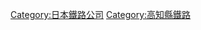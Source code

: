 {{Commonscat|Tosa Kuroshio Railway}}
{{catmore}}
{{DEFAULTSORT:Tosa Kuroshio Railway}}
[[Category:日本鐵路公司|Category:日本鐵路公司]]
[[Category:高知縣鐵路|Category:高知縣鐵路]]